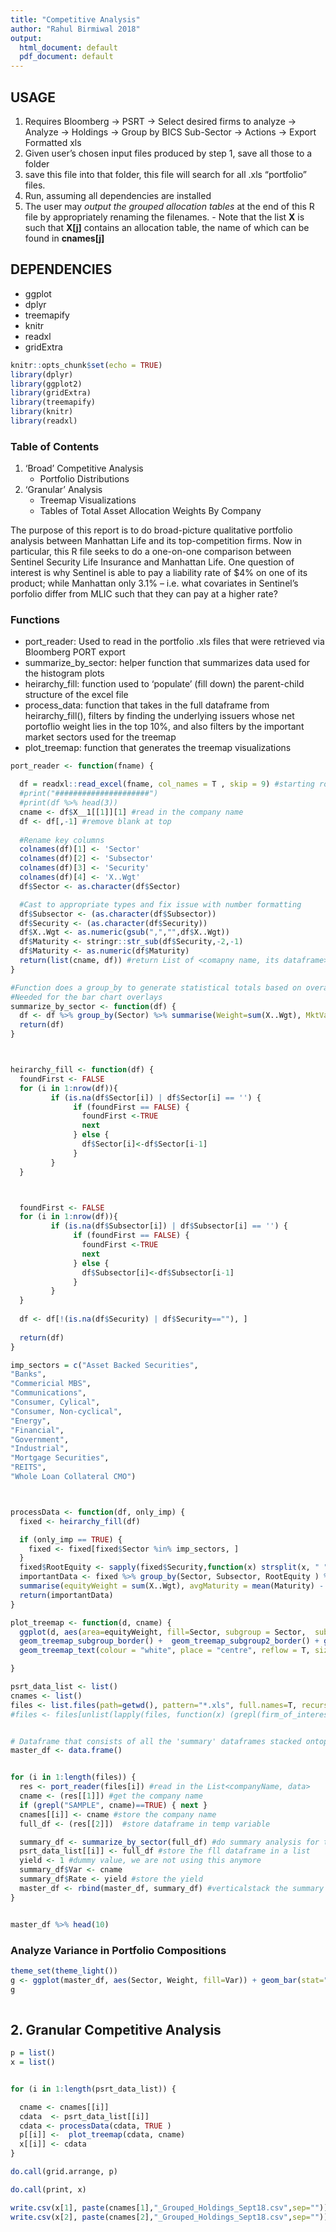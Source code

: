 ---
title: "Competitive Analysis"
author: "Rahul Birmiwal 2018"
output:
  html_document: default
  pdf_document: default
---

## USAGE 
  1. Requires Bloomberg -> PSRT -> Select desired firms to analyze -> Analyze -> Holdings -> Group by BICS Sub-Sector -> Actions -> Export Formatted xls 
  2. Given user's chosen input files produced by step 1, save all those to a folder
  3. save this file into that folder, this file will search for all .xls "portfolio" files. 
  4. Run, assuming all dependencies are installed 
  5. The user may *output the grouped allocation tables* at the end of this R file by appropriately renaming the filenames. 
    - Note that the list **X** is such that **X[j]** contains an allocation table, the name of which can be found in **cnames[j]**



## DEPENDENCIES

  - ggplot
  - dplyr 
  - treemapify
  - knitr
  - readxl 
  - gridExtra



```{r setup}
knitr::opts_chunk$set(echo = TRUE)
library(dplyr)
library(ggplot2)
library(gridExtra)
library(treemapify)
library(knitr)
library(readxl)
```


### Table of Contents

  1. 'Broad' Competitive Analysis 
      - Portfolio Distributions 
  2. 'Granular' Analysis 
      - Treemap Visualizations
      - Tables of Total Asset Allocation Weights By Company 

The purpose of this report is to do broad-picture qualitative portfolio analysis between Manhattan Life and its top-competition firms. Now in particular, this R file seeks to do a one-on-one comparison between Sentinel Security Life Insurance and Manhattan Life. One question of interest is why Sentinel is able to pay a liability rate of $4% on one of its product; while Manhattan only 3.1% -- i.e. what covariates in Sentinel's porfolio differ from MLIC such that they can pay at a higher rate? 


### Functions

  - port_reader: Used to read in the portfolio .xls files that were retrieved via Bloomberg PORT export 
  - summarize_by_sector: helper function that summarizes data used for the histogram plots 
  - heirarchy_fill: function used to 'populate' (fill down) the parent-child structure of the excel file 
  - process_data: function that takes in the full dataframe from heirarchy_fill(), filters by finding the underlying issuers 
   whose net portoflio weight lies in the top 10%, and also filters by the important market sectors used for the treemap 
  - plot_treemap: function that generates the treemap visualizations 

```{r}
port_reader <- function(fname) { 

  df = readxl::read_excel(fname, col_names = T , skip = 9) #starting row at row 9 
  #print("#####################")
  #print(df %>% head(3))
  cname <- df$X__1[[1]][1] #read in the company name 
  df <- df[,-1] #remove blank at top 
  
  #Rename key columns 
  colnames(df)[1] <- 'Sector'
  colnames(df)[2] <- 'Subsector'
  colnames(df)[3] <- 'Security'
  colnames(df)[4] <- 'X..Wgt'
  df$Sector <- as.character(df$Sector)

  #Cast to appropriate types and fix issue with number formatting 
  df$Subsector <- (as.character(df$Subsector))
  df$Security <- (as.character(df$Security))
  df$X..Wgt <- as.numeric(gsub(",","",df$X..Wgt))
  df$Maturity <- stringr::str_sub(df$Security,-2,-1)
  df$Maturity <- as.numeric(df$Maturity)
  return(list(cname, df)) #return List of <comapny name, its dataframe> 
} 

#Function does a group_by to generate statistical totals based on overarching sectors
#Needed for the bar chart overlays 
summarize_by_sector <- function(df) { 
  df <- df %>% group_by(Sector) %>% summarise(Weight=sum(X..Wgt), MktVal = sum(`Market Value`))
  return(df)
}




```



```{r}
heirarchy_fill <- function(df) {
  foundFirst <- FALSE 
  for (i in 1:nrow(df)){
         if (is.na(df$Sector[i]) | df$Sector[i] == '') {
              if (foundFirst == FALSE) { 
                foundFirst <-TRUE
                next 
              } else { 
                df$Sector[i]<-df$Sector[i-1] 
              }
         }
  }



  foundFirst <- FALSE 
  for (i in 1:nrow(df)){
         if (is.na(df$Subsector[i]) | df$Subsector[i] == '') {
              if (foundFirst == FALSE) { 
                foundFirst <-TRUE
                next 
              } else { 
                df$Subsector[i]<-df$Subsector[i-1] 
              }
         }
  }
  
  df <- df[!(is.na(df$Security) | df$Security==""), ]
  
  return(df)
}

```


```{r}
imp_sectors = c("Asset Backed Securities", 
"Banks", 
"Commericial MBS", 
"Communications", 
"Consumer, Cylical", 
"Consumer, Non-cyclical", 
"Energy", 
"Financial", 
"Government", 
"Industrial", 
"Mortgage Securities", 
"REITS", 
"Whole Loan Collateral CMO")



processData <- function(df, only_imp) { 
  fixed <- heirarchy_fill(df)

  if (only_imp == TRUE) { 
    fixed <- fixed[fixed$Sector %in% imp_sectors, ]  
  }
  fixed$RootEquity <- sapply(fixed$Security,function(x) strsplit(x, " ")[[1]][1])
  importantData <- fixed %>% group_by(Sector, Subsector, RootEquity ) %>% 
  summarise(equityWeight = sum(X..Wgt), avgMaturity = mean(Maturity) - 18) %>% filter(equityWeight >= max(0.1, quantile(equityWeight, 0.90) ))
  return(importantData)
}
```


```{r}
plot_treemap <- function(d, cname) { 
  ggplot(d, aes(area=equityWeight, fill=Sector, subgroup = Sector,  subgroup2 = Subsector, label=RootEquity)) +   geom_treemap() + 
  geom_treemap_subgroup_border() +  geom_treemap_subgroup2_border() + geom_treemap_subgroup2_text(place = "topright", grow = F, alpha = 0.8, colour = "black", fontface = "italic", size = 12) + 
  geom_treemap_text(colour = "white", place = "centre", reflow = T, size = 10, alpha=0.9, fontface='bold') + ggtitle(paste('Granular Breakdown For',cname )) + theme(plot.title = element_text(size=7)) 

}

```



```{r LOAD PSRT DATA}
psrt_data_list <- list() 
cnames <- list() 
files <- list.files(path=getwd(), pattern="*.xls", full.names=T, recursive=FALSE)
#files <- files[unlist(lapply(files, function(x) (grepl(firm_of_interest, x)==TRUE  | grepl('manh', x)==TRUE) ))]


# Dataframe that consists of all the 'summary' dataframes stacked ontop of each other 
master_df <- data.frame() 


for (i in 1:length(files)) { 
  res <- port_reader(files[i]) #read in the List<companyName, data> 
  cname <- (res[[1]]) #get the company name 
  if (grepl("SAMPLE", cname)==TRUE) { next }
  cnames[[i]] <- cname #store the company name 
  full_df <- (res[[2]])  #store dataframe in temp variable 

  summary_df <- summarize_by_sector(full_df) #do summary analysis for the plot 
  psrt_data_list[[i]] <- full_df #store the fll dataframe in a list 
  yield <- 1 #dummy value, we are not using this anymore 
  summary_df$Var <- cname
  summary_df$Rate <- yield #store the yield  
  master_df <- rbind(master_df, summary_df) #verticalstack the summary dataframe
}



```

```{r}
master_df %>% head(10) 
```

### Analyze Variance in Portfolio Compositions

```{r, fig.height=8, fig.width=14}
theme_set(theme_light())
g <- ggplot(master_df, aes(Sector, Weight, fill=Var)) + geom_bar(stat="identity", position="dodge", width = 0.7, alpha = 0.8) + theme(text = element_text(size = 15), axis.text.x = element_text(angle=80, hjust=1)) + ggtitle(paste("Portfolio Distributions"))
g
  
```






  
## 2. Granular Competitive Analysis


```{r}

p = list()
x = list() 


for (i in 1:length(psrt_data_list)) { 

  cname <- cnames[[i]]
  cdata  <- psrt_data_list[[i]]
  cdata <- processData(cdata, TRUE )
  p[[i]] <-  plot_treemap(cdata, cname)
  x[[i]] <- cdata
} 


```



```{r fig.width=13, fig.height=14}

do.call(grid.arrange, p)

```


```{r}
do.call(print, x)
```


```{r}
write.csv(x[1], paste(cnames[1],"_Grouped_Holdings_Sept18.csv",sep=""))
write.csv(x[2], paste(cnames[2],"_Grouped_Holdings_Sept18.csv",sep=""))
```